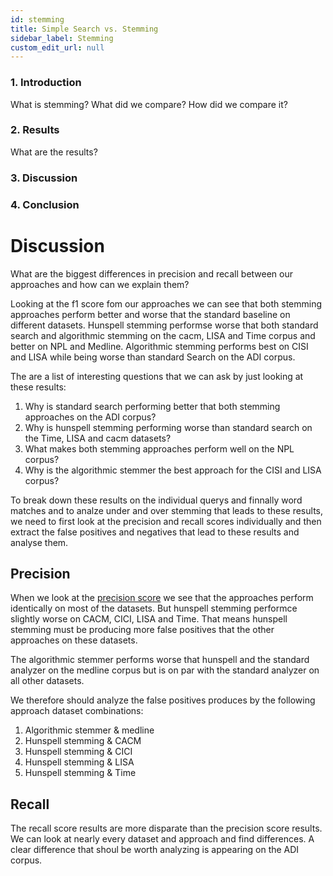 ```yaml
---
id: stemming
title: Simple Search vs. Stemming
sidebar_label: Stemming
custom_edit_url: null
---
```

### 1. Introduction
What is stemming?
What did we compare?
How did we compare it?

### 2. Results
What are the results?

### 3. Discussion

### 4. Conclusion



# Discussion
What are the biggest differences in precision and recall between our approaches and how can we explain them?

Looking at the f1 score fom our approaches we can see that both stemming approaches perform better and worse that the standard baseline on different datasets. Hunspell stemming performse worse that both standard search and algorithmic stemming on the cacm, LISA and Time corpus and better on NPL and Medline. Algorithmic stemming performs best on CISI and LISA while being worse than standard Search on the ADI corpus.

The are a list of interesting questions that we can ask by just looking at these results:


1.   Why is standard search performing better that both stemming approaches on the ADI corpus?
2.   Why is hunspell stemming performing worse than standard search on the Time, LISA and cacm datasets?
3.   What makes both stemming approaches perform well on the NPL corpus?
4.   Why is the algorithmic stemmer the best approach for the CISI and LISA corpus?

To break down these results on the individual querys and finnally word matches and to analze under and over stemming that leads to these results, we need to first look at the precision and recall scores individually and then extract the false positives and negatives that lead to these results and analyse them.

## Precision
When we look at the [precision score](https://en.wikipedia.org/wiki/Precision_and_recall) we see that the approaches perform identically on most of the datasets. But hunspell stemming performce slightly worse on CACM, CICI, LISA and Time. That means hunspell stemming must be producing more false positives that the other approaches on these datasets. 

The algorithmic stemmer performs worse that hunspell and the standard analyzer on the medline corpus but is on par with the standard analyzer on all other datasets.

We therefore should analyze the false positives produces by the following approach dataset combinations:


1.   Algorithmic stemmer & medline
2.   Hunspell stemming & CACM
3.   Hunspell stemming & CICI
3.   Hunspell stemming & LISA
3.   Hunspell stemming & Time

## Recall
The recall score results are more disparate than the precision score results. We can look at nearly every dataset and approach and find differences. A clear difference that shoul be worth analyzing is appearing on the ADI corpus. 